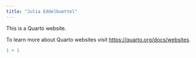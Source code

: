 ```yaml
---
title: "Julia Eddelbuettel"
---
```


This is a Quarto website.

To learn more about Quarto websites visit <https://quarto.org/docs/websites>.

```r
1 + 1
```
